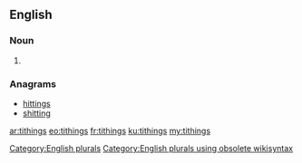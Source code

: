 ==English==

===Noun===
{{head|en}}

# {{plural of|tithing}}

===Anagrams===
* [[hittings#English|hittings]]
* [[shitting#English|shitting]]

[[Category:English plurals]][[Category:English plurals using obsolete wikisyntax]]

[[ar:tithings]]
[[eo:tithings]]
[[fr:tithings]]
[[ku:tithings]]
[[my:tithings]]